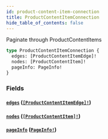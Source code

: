```yaml
---
id: product-content-item-connection
title: ProductContentItemConnection
hide_table_of_contents: false
---
```



Paginate through ProductContentItems

```graphql
type ProductContentItemConnection {
  edges: [ProductContentItemEdge]!
  nodes: [ProductContentItem]!
  pageInfo: PageInfo!
}
```


### Fields

#### [`edges`](#) ([`[ProductContentItemEdge]!`](/developers/demandhq-apis/demand-api/graphql/reference/objects/product-content-item-edge))




#### [`nodes`](#) ([`[ProductContentItem]!`](/developers/demandhq-apis/demand-api/graphql/reference/objects/product-content-item))




#### [`pageInfo`](#) ([`PageInfo!`](/developers/demandhq-apis/demand-api/graphql/reference/objects/page-info))






